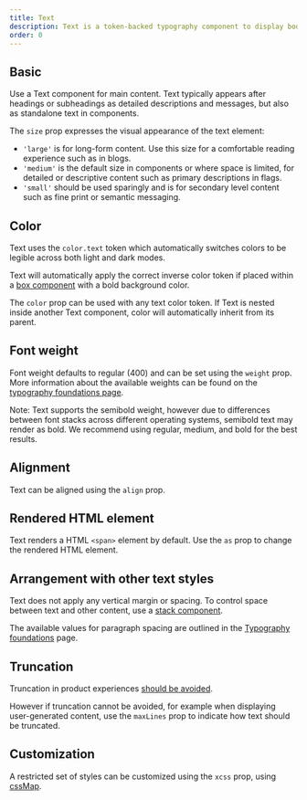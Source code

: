 ```yaml
---
title: Text
description: Text is a token-backed typography component to display body text.
order: 0
---
```



## Basic

Use a Text component for main content. Text typically appears after headings or subheadings as
detailed descriptions and messages, but also as standalone text in components.

The `size` prop expresses the visual appearance of the text element:

- `'large'` is for long-form content. Use this size for a comfortable reading experience such as in
  blogs.
- `'medium'` is the default size in components or where space is limited, for detailed or
  descriptive content such as primary descriptions in flags.
- `'small'` should be used sparingly and is for secondary level content such as fine print or
  semantic messaging.

<Example Component={TextBasic} packageName="@atlaskit/primitives" />

## Color

Text uses the `color.text` token which automatically switches colors to be legible across both light
and dark modes.

Text will automatically apply the correct inverse color token if placed within a
[box component](/components/primitives/box) with a bold background color.

<Example Component={TextColorInverse} packageName="@atlaskit/primitives" />

The `color` prop can be used with any text color token. If Text is nested inside another Text
component, color will automatically inherit from its parent.

<Example Component={TextColorInherit} packageName="@atlaskit/primitives" />

## Font weight

Font weight defaults to regular (400) and can be set using the `weight` prop. More information about
the available weights can be found on the
[typography foundations page](/foundations/typography-beta/#body-font-weight).

Note: Text supports the semibold weight, however due to differences between font stacks across
different operating systems, semibold text may render as bold. We recommend using regular, medium,
and bold for the best results.

<Example Component={TextWeight} packageName="@atlaskit/primitives" />

## Alignment

Text can be aligned using the `align` prop.

<Example Component={TextAlign} packageName="@atlaskit/primitives" />

## Rendered HTML element

Text renders a HTML `<span>` element by default. Use the `as` prop to change the rendered HTML
element.

<Example Component={TextAsElement} packageName="@atlaskit/primitives" />

## Arrangement with other text styles

Text does not apply any vertical margin or spacing. To control space between text and other content,
use a [stack component](/components/primitives/stack).

The available values for paragraph spacing are outlined in the
[Typography foundations](/foundations/typography-beta/#body) page.

<Example Component={TextSpacing} packageName="@atlaskit/primitives" />

## Truncation

Truncation in product experiences [should be avoided](/content/language-and-grammar/#truncation).

However if truncation cannot be avoided, for example when displaying user-generated content, use the
`maxLines` prop to indicate how text should be truncated.

<Example Component={TextTruncation} packageName="@atlaskit/primitives" />

## Customization

A restricted set of styles can be customized using the `xcss` prop, using
[cssMap](/components/css/overview#cssmap).

<Example Component={TextCustomization} packageName="@atlaskit/primitives" />
